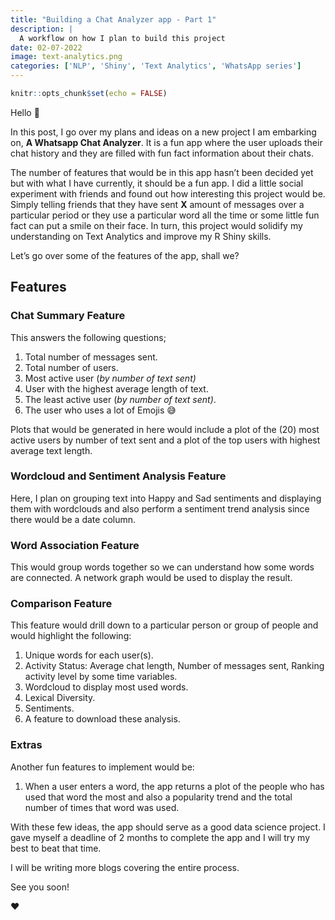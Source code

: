 ```yaml
---
title: "Building a Chat Analyzer app - Part 1"
description: |
  A workflow on how I plan to build this project 
date: 02-07-2022
image: text-analytics.png
categories: ['NLP', 'Shiny', 'Text Analytics', 'WhatsApp series']
---
```


```r
knitr::opts_chunk$set(echo = FALSE)
```

Hello 👋

In this post, I go over my plans and ideas on a new project I am embarking on, **A Whatsapp Chat Analyzer**. It is a fun app where the user uploads their chat history and they are filled with fun fact information about their chats.

The number of features that would be in this app hasn't been decided yet but with what I have currently, it should be a fun app. I did a little social experiment with friends and found out how interesting this project would be. Simply telling friends that they have sent **X** amount of messages over a particular period or they use a particular word all the time or some little fun fact can put a smile on their face. In turn, this project would solidify my understanding on Text Analytics and improve my R Shiny skills.

Let's go over some of the features of the app, shall we?

## Features

### Chat Summary Feature

This answers the following questions;

1.  Total number of messages sent.
2.  Total number of users.
3.  Most active user (*by number of text sent)*
4.  User with the highest average length of text.
5.  The least active user (*by number of text sent)*.
6.  The user who uses a lot of Emojis 😅

Plots that would be generated in here would include a plot of the (20) most active users by number of text sent and a plot of the top users with highest average text length.

### Wordcloud and Sentiment Analysis Feature

Here, I plan on grouping text into Happy and Sad sentiments and displaying them with wordclouds and also perform a sentiment trend analysis since there would be a date column.

### Word Association Feature

This would group words together so we can understand how some words are connected. A network graph would be used to display the result.

### Comparison Feature

This feature would drill down to a particular person or group of people and would highlight the following:

1.  Unique words for each user(s).
2.  Activity Status: Average chat length, Number of messages sent, Ranking activity level by some time variables.
3.  Wordcloud to display most used words.
4.  Lexical Diversity.
5.  Sentiments.
6.  A feature to download these analysis.

### Extras

Another fun features to implement would be:

1.  When a user enters a word, the app returns a plot of the people who has used that word the most and also a popularity trend and the total number of times that word was used.

With these few ideas, the app should serve as a good data science project. I gave myself a deadline of 2 months to complete the app and I will try my best to beat that time.

I will be writing more blogs covering the entire process.

See you soon!

❤️
